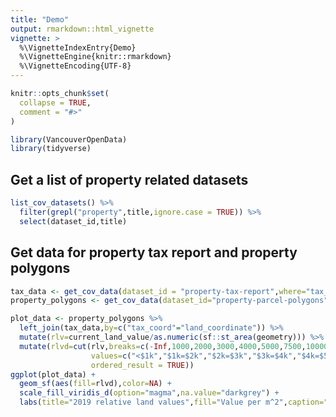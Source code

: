 ```yaml
---
title: "Demo"
output: rmarkdown::html_vignette
vignette: >
  %\VignetteIndexEntry{Demo}
  %\VignetteEngine{knitr::rmarkdown}
  %\VignetteEncoding{UTF-8}
---
```


```r
knitr::opts_chunk$set(
  collapse = TRUE,
  comment = "#>"
)
```

```r
library(VancouverOpenData)
library(tidyverse)
```

## Get a list of property related datasets
```r
list_cov_datasets() %>%
  filter(grepl("property",title,ignore.case = TRUE)) %>%
  select(dataset_id,title)
```


## Get data for property tax report and property polygons
```r
tax_data <- get_cov_data(dataset_id = "property-tax-report",where="tax_assessment_year=2019")
property_polygons <- get_cov_data(dataset_id="property-parcel-polygons",format = "geojson")
```

```r
plot_data <- property_polygons %>% 
  left_join(tax_data,by=c("tax_coord"="land_coordinate")) %>%
  mutate(rlv=current_land_value/as.numeric(sf::st_area(geometry))) %>%
  mutate(rlvd=cut(rlv,breaks=c(-Inf,1000,2000,3000,4000,5000,7500,10000,Inf),
                  values=c("<$1k","$1k=$2k","$2k=$3k","$3k=$4k","$4k=$5k","$5k=$7.5k","$7.5k=$10k",">$10k"),
                  ordered_result = TRUE))
ggplot(plot_data) +
  geom_sf(aes(fill=rlvd),color=NA) +
  scale_fill_viridis_d(option="magma",na.value="darkgrey") +
  labs(title="2019 relative land values",fill="Value per m^2",caption="CoV Open Data")
```

